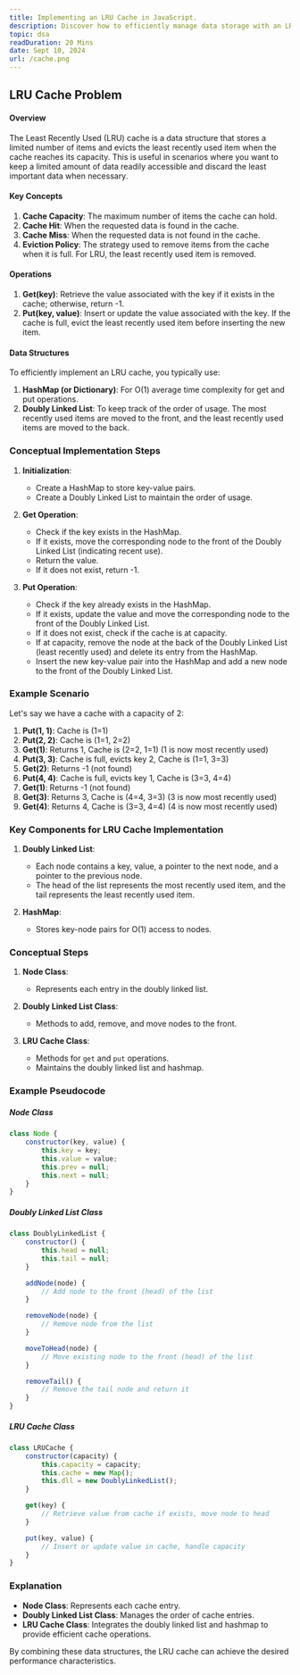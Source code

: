 ```yaml
---
title: Implementing an LRU Cache in JavaScript.
description: Discover how to efficiently manage data storage with an LRU cache in JavaScript. Learn how to use a doubly linked list and hashmap effectively.
topic: dsa
readDuration: 20 Mins
date: Sept 10, 2024
url: /cache.png
---
```


## **LRU Cache Problem**

#### **Overview**

The Least Recently Used (LRU) cache is a data structure that stores a limited number of items and evicts the least recently used item when the cache reaches its capacity. This is useful in scenarios where you want to keep a limited amount of data readily accessible and discard the least important data when necessary.

#### **Key Concepts**

1. **Cache Capacity**: The maximum number of items the cache can hold.
2. **Cache Hit**: When the requested data is found in the cache.
3. **Cache Miss**: When the requested data is not found in the cache.
4. **Eviction Policy**: The strategy used to remove items from the cache when it is full. For LRU, the least recently used item is removed.

#### **Operations**

1. **Get(key)**: Retrieve the value associated with the key if it exists in the cache; otherwise, return -1.
2. **Put(key, value)**: Insert or update the value associated with the key. If the cache is full, evict the least recently used item before inserting the new item.

#### **Data Structures**

To efficiently implement an LRU cache, you typically use:

1. **HashMap (or Dictionary)**: For O(1) average time complexity for get and put operations.
2. **Doubly Linked List**: To keep track of the order of usage. The most recently used items are moved to the front, and the least recently used items are moved to the back.

### **Conceptual Implementation Steps**

1. **Initialization**:

   - Create a HashMap to store key-value pairs.
   - Create a Doubly Linked List to maintain the order of usage.

2. **Get Operation**:

   - Check if the key exists in the HashMap.
   - If it exists, move the corresponding node to the front of the Doubly Linked List (indicating recent use).
   - Return the value.
   - If it does not exist, return -1.

3. **Put Operation**:

   - Check if the key already exists in the HashMap.
   - If it exists, update the value and move the corresponding node to the front of the Doubly Linked List.
   - If it does not exist, check if the cache is at capacity.
   - If at capacity, remove the node at the back of the Doubly Linked List (least recently used) and delete its entry from the HashMap.
   - Insert the new key-value pair into the HashMap and add a new node to the front of the Doubly Linked List.


### **Example Scenario**

Let's say we have a cache with a capacity of 2:

1. **Put(1, 1)**: Cache is (1=1)
2. **Put(2, 2)**: Cache is (1=1, 2=2)
3. **Get(1)**: Returns 1, Cache is (2=2, 1=1) (1 is now most recently used)
4. **Put(3, 3)**: Cache is full, evicts key 2, Cache is (1=1, 3=3)
5. **Get(2)**: Returns -1 (not found)
6. **Put(4, 4)**: Cache is full, evicts key 1, Cache is (3=3, 4=4)
7. **Get(1)**: Returns -1 (not found)
8. **Get(3)**: Returns 3, Cache is (4=4, 3=3) (3 is now most recently used)
9. **Get(4)**: Returns 4, Cache is (3=3, 4=4) (4 is now most recently used)


### **Key Components for LRU Cache Implementation**

1. **Doubly Linked List**:

   - Each node contains a key, value, a pointer to the next node, and a pointer to the previous node.
   - The head of the list represents the most recently used item, and the tail represents the least recently used item.

2. **HashMap**:

   - Stores key-node pairs for O(1) access to nodes.

### **Conceptual Steps**

1. **Node Class**:

   - Represents each entry in the doubly linked list.

2. **Doubly Linked List Class**:

   - Methods to add, remove, and move nodes to the front.

3. **LRU Cache Class**:

   - Methods for `get` and `put` operations.
   - Maintains the doubly linked list and hashmap.

### **Example Pseudocode**

##### **Node Class**

```js
class Node {
    constructor(key, value) {
        this.key = key;
        this.value = value;
        this.prev = null;
        this.next = null;
    }
}
```

##### **Doubly Linked List Class**

```js
class DoublyLinkedList {
    constructor() {
        this.head = null;
        this.tail = null;
    }

    addNode(node) {
        // Add node to the front (head) of the list
    }

    removeNode(node) {
        // Remove node from the list
    }

    moveToHead(node) {
        // Move existing node to the front (head) of the list
    }

    removeTail() {
        // Remove the tail node and return it
    }
}
```

##### **LRU Cache Class**

```js
class LRUCache {
    constructor(capacity) {
        this.capacity = capacity;
        this.cache = new Map();
        this.dll = new DoublyLinkedList();
    }

    get(key) {
        // Retrieve value from cache if exists, move node to head
    }

    put(key, value) {
        // Insert or update value in cache, handle capacity
    }
}
```

### **Explanation**

- **Node Class**: Represents each cache entry.
- **Doubly Linked List Class**: Manages the order of cache entries.
- **LRU Cache Class**: Integrates the doubly linked list and hashmap to provide efficient cache operations.

By combining these data structures, the LRU cache can achieve the desired performance characteristics.